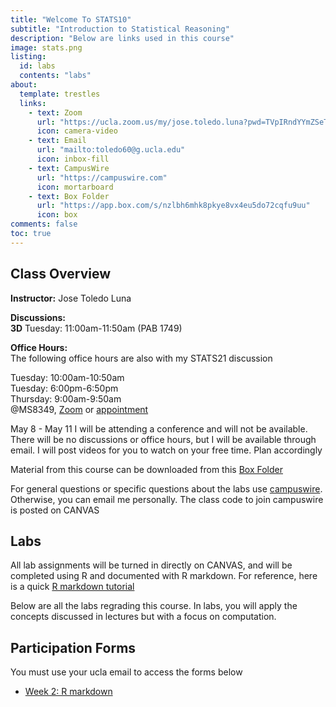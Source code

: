 ```yaml
---
title: "Welcome To STATS10"
subtitle: "Introduction to Statistical Reasoning"
description: "Below are links used in this course"
image: stats.png
listing:
  id: labs
  contents: "labs"
about:
  template: trestles
  links:
    - text: Zoom
      url: "https://ucla.zoom.us/my/jose.toledo.luna?pwd=TVpIRndYYmZSeTg0NUUvYlhTWllUQT09"
      icon: camera-video
    - text: Email
      url: "mailto:toledo60@g.ucla.edu"
      icon: inbox-fill
    - text: CampusWire
      url: "https://campuswire.com"
      icon: mortarboard
    - text: Box Folder
      url: "https://app.box.com/s/nzlbh6mhk8pkye8vx4eu5do72cqfu9uu"
      icon: box
comments: false
toc: true
---
```

::: {.column-page}

## Class Overview

**Instructor:** Jose Toledo Luna

**Discussions:** <br/>
**3D** Tuesday: 11:00am-11:50am (PAB 1749)

**Office Hours:** <br/>
The following office hours are also with my STATS21 discussion

Tuesday: 10:00am-10:50am <br/>
Tuesday: 6:00pm-6:50pm <br/>
Thursday: 9:00am-9:50am <br/>
@MS8349, [Zoom](https://ucla.zoom.us/my/jose.toledo.luna?pwd=TVpIRndYYmZSeTg0NUUvYlhTWllUQT09) or [appointment](/email.qmd)


:::callout-warning
May 8 - May 11 I will be attending a conference and will not be available.
There will be no discussions or office hours, but I will be available through email. I will post videos for you to watch on your free time. Plan accordingly
:::

Material from this course can be downloaded from this [Box Folder](https://app.box.com/s/nzlbh6mhk8pkye8vx4eu5do72cqfu9uu)

For general questions or specific questions about the labs use [campuswire](https://campuswire.com). Otherwise, you can email me personally. The class code to join campuswire is posted on CANVAS


## Labs 

All lab assignments will be turned in directly on CANVAS,
and will be completed using R and documented with R markdown.
For reference, here is a quick [R markdown tutorial](https://app.box.com/s/u08jwhg4lmulx2yzncodme6nl0k9a9gz) 


Below are all the labs regrading this course. 
In labs, you will apply the concepts discussed in lectures but with a focus on computation. 


::: {#labs}
:::


## Participation Forms

You must use your ucla email to access the forms below

- [Week 2: R markdown](https://forms.gle/NN7ntX5n8Ff6EZ8V9)



:::